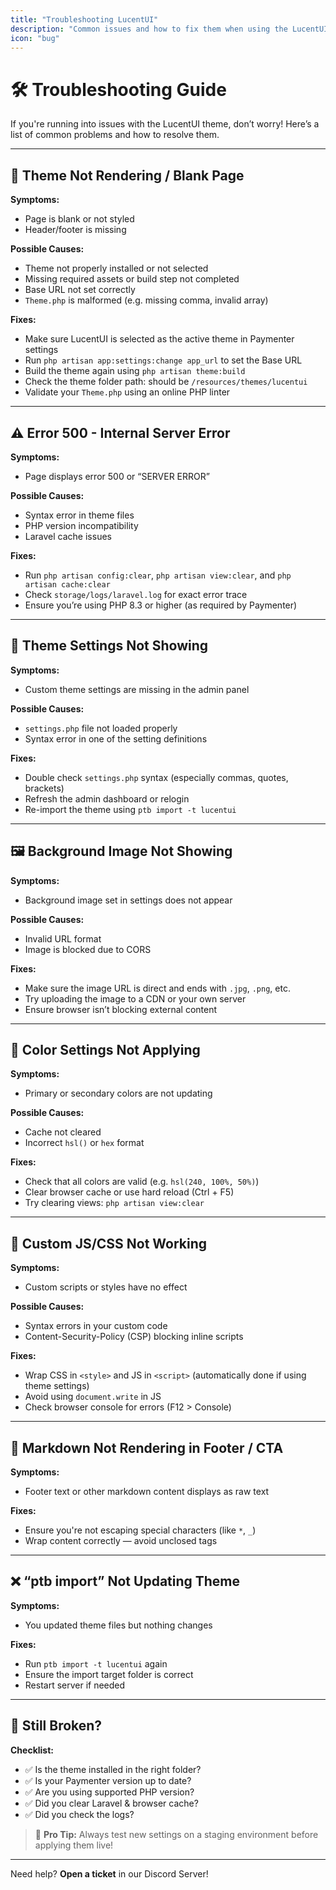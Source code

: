 ```yaml
---
title: "Troubleshooting LucentUI"
description: "Common issues and how to fix them when using the LucentUI theme for Paymenter."
icon: "bug"
---
```


# 🛠️ Troubleshooting Guide

If you're running into issues with the LucentUI theme, don’t worry! Here’s a list of common problems and how to resolve them.

---

## 🚫 Theme Not Rendering / Blank Page

**Symptoms:**
- Page is blank or not styled
- Header/footer is missing

**Possible Causes:**
- Theme not properly installed or not selected
- Missing required assets or build step not completed
- Base URL not set correctly
- `Theme.php` is malformed (e.g. missing comma, invalid array)

**Fixes:**
- Make sure LucentUI is selected as the active theme in Paymenter settings
- Run `php artisan app:settings:change app_url` to set the Base URL
- Build the theme again using `php artisan theme:build`
- Check the theme folder path: should be `/resources/themes/lucentui`
- Validate your `Theme.php` using an online PHP linter

---

## ⚠️ Error 500 - Internal Server Error

**Symptoms:**
- Page displays error 500 or “SERVER ERROR”

**Possible Causes:**
- Syntax error in theme files
- PHP version incompatibility
- Laravel cache issues

**Fixes:**
- Run `php artisan config:clear`, `php artisan view:clear`, and `php artisan cache:clear`
- Check `storage/logs/laravel.log` for exact error trace
- Ensure you’re using PHP 8.3 or higher (as required by Paymenter)

---

## 🧩 Theme Settings Not Showing

**Symptoms:**
- Custom theme settings are missing in the admin panel

**Possible Causes:**
- `settings.php` file not loaded properly
- Syntax error in one of the setting definitions

**Fixes:**
- Double check `settings.php` syntax (especially commas, quotes, brackets)
- Refresh the admin dashboard or relogin
- Re-import the theme using `ptb import -t lucentui`

---

## 🖼️ Background Image Not Showing

**Symptoms:**
- Background image set in settings does not appear

**Possible Causes:**
- Invalid URL format
- Image is blocked due to CORS

**Fixes:**
- Make sure the image URL is direct and ends with `.jpg`, `.png`, etc.
- Try uploading the image to a CDN or your own server
- Ensure browser isn’t blocking external content

---

## 🎨 Color Settings Not Applying

**Symptoms:**
- Primary or secondary colors are not updating

**Possible Causes:**
- Cache not cleared
- Incorrect `hsl()` or `hex` format

**Fixes:**
- Check that all colors are valid (e.g. `hsl(240, 100%, 50%)`)
- Clear browser cache or use hard reload (Ctrl + F5)
- Try clearing views: `php artisan view:clear`

---

## 🔧 Custom JS/CSS Not Working

**Symptoms:**
- Custom scripts or styles have no effect

**Possible Causes:**
- Syntax errors in your custom code
- Content-Security-Policy (CSP) blocking inline scripts

**Fixes:**
- Wrap CSS in `<style>` and JS in `<script>` (automatically done if using theme settings)
- Avoid using `document.write` in JS
- Check browser console for errors (F12 > Console)

---

## 🧼 Markdown Not Rendering in Footer / CTA

**Symptoms:**
- Footer text or other markdown content displays as raw text

**Fixes:**
- Ensure you're not escaping special characters (like `*`, `_`)
- Wrap content correctly — avoid unclosed tags

---

## ❌ “ptb import” Not Updating Theme

**Symptoms:**
- You updated theme files but nothing changes

**Fixes:**
- Run `ptb import -t lucentui` again
- Ensure the import target folder is correct
- Restart server if needed

---

## 🧪 Still Broken?

**Checklist:**
- ✅ Is the theme installed in the right folder?
- ✅ Is your Paymenter version up to date?
- ✅ Are you using supported PHP version?
- ✅ Did you clear Laravel & browser cache?
- ✅ Did you check the logs?

> 🧠 **Pro Tip:** Always test new settings on a staging environment before applying them live!

---

Need help? **Open a ticket** in our Discord Server!
